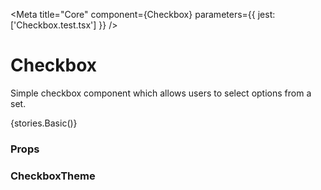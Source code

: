 
<Meta title="Core" component={Checkbox} parameters={{ jest: ['Checkbox.test.tsx'] }} />

# Checkbox

Simple checkbox component which allows users to select options from a set.

<Preview withToolbar>
    <Story name="Checkbox">{stories.Basic()}</Story>
</Preview>

### Props

<Props of={Checkbox} />

### CheckboxTheme

<Props of={stories.ThemeInterface} />
